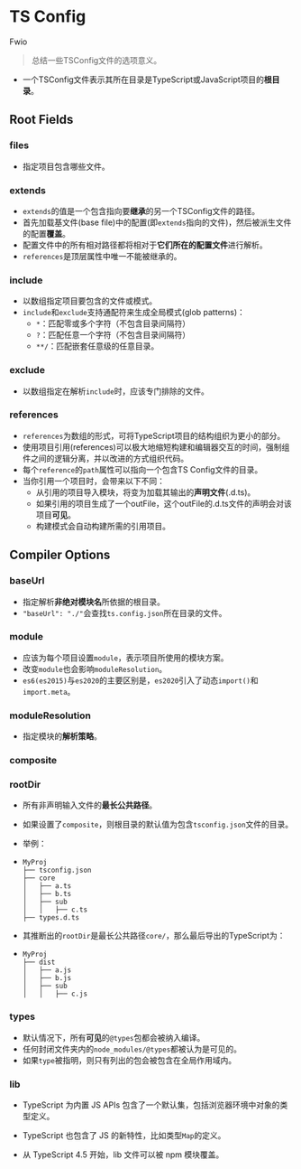 # TS Config

Fwio

> 总结一些TSConfig文件的选项意义。

+ 一个TSConfig文件表示其所在目录是TypeScript或JavaScript项目的**根目录**。

## Root Fields

### files

+ 指定项目包含哪些文件。

### extends

+ `extends`的值是一个包含指向要**继承**的另一个TSConfig文件的路径。
+ 首先加载基文件(base file)中的配置(即`extends`指向的文件)，然后被派生文件的配置**覆盖**。
+ 配置文件中的所有相对路径都将相对于**它们所在的配置文件**进行解析。
+ `references`是顶层属性中唯一不能被继承的。

### include

+ 以数组指定项目要包含的文件或模式。
+ `include`和`exclude`支持通配符来生成全局模式(glob patterns)：
  + `*`：匹配零或多个字符（不包含目录间隔符）
  + `?`：匹配任意一个字符（不包含目录间隔符）
  + `**/`：匹配嵌套任意级的任意目录。

### exclude

+ 以数组指定在解析`include`时，应该专门排除的文件。

### references

+ `references`为数组的形式，可将TypeScript项目的结构组织为更小的部分。
+ 使用项目引用(references)可以极大地缩短构建和编辑器交互的时间，强制组件之间的逻辑分离，并以改进的方式组织代码。
+ 每个`reference`的`path`属性可以指向一个包含TS Config文件的目录。
+ 当你引用一个项目时，会带来以下不同：
  + 从引用的项目导入模块，将变为加载其输出的**声明文件**(.d.ts)。
  + 如果引用的项目生成了一个outFile，这个outFile的.d.ts文件的声明会对该项目**可见**。
  + 构建模式会自动构建所需的引用项目。

## Compiler Options

### baseUrl

+ 指定解析**非绝对模块名**所依据的根目录。
+ `"baseUrl": "./"`会查找`ts.config.json`所在目录的文件。

### module

+ 应该为每个项目设置`module`，表示项目所使用的模块方案。
+ 改变`module`也会影响`moduleResolution`。
+ `es6(es2015)`与`es2020`的主要区别是，`es2020`引入了动态`import()`和`import.meta`。

### moduleResolution

+ 指定模块的**解析策略**。

### composite



### rootDir

+ 所有非声明输入文件的**最长公共路径**。

+ 如果设置了`composite`，则根目录的默认值为包含`tsconfig.json`文件的目录。

+ 举例：

+ ``` 
  MyProj
  ├── tsconfig.json
  ├── core
  │   ├── a.ts
  │   ├── b.ts
  │   ├── sub
  │   │   ├── c.ts
  ├── types.d.ts
  ```

+ 其推断出的`rootDir`是最长公共路径`core/`，那么最后导出的TypeScript为：

+ ``` 
  MyProj
  ├── dist
  │   ├── a.js
  │   ├── b.js
  │   ├── sub
  │   │   ├── c.js
  ```

### types

+ 默认情况下，所有**可见**的`@types`包都会被纳入编译。
+ 任何封闭文件夹内的`node_modules/@types`都被认为是可见的。
+ 如果`type`被指明，则只有列出的包会被包含在全局作用域内。

### lib

+ TypeScript 为内置 JS APIs 包含了一个默认集，包括浏览器环境中对象的类型定义。
+ TypeScript 也包含了 JS 的新特性，比如类型`Map`的定义。

+ 从 TypeScript 4.5 开始，lib 文件可以被 npm 模块覆盖。
